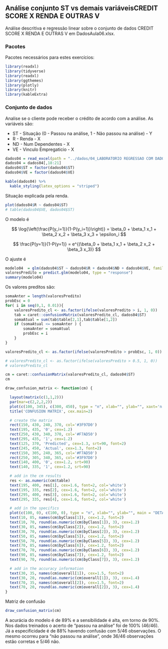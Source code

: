 ## Análise conjunto ST vs demais variáveisCREDIT SCORE X RENDA E OUTRAS V

Análise descritiva e regressão linear sobre o conjunto de dados CREDIT SCORE X RENDA E OUTRAS V em DadosAula06.xlsx.

### Pacotes

Pacotes necessários para estes exercícios:

```{r warning=FALSE}
library(readxl)
library(tidyverse)
library(readxl)
library(ggthemes)
library(plotly)
library(knitr)
library(kableExtra)
```

### Conjunto de dados

Analise se o cliente pode receber o crédito de acordo com a análise. As variáveis são:

- ST - Situação (0 - Passou na análise, 1 - Nâo passou na análise) - Y
- R	- Renda - X
- ND - Num Dependentes - X
- VE - Vinculo Empregaticio - X


```{r carregaDados04, results=FALSE, warning=FALSE, message=FALSE}
dados04 = read_excel(path = "../dados/04_LABORATORIO REGRESSAO COM DADOS 03_DADOS.xlsx", sheet = 4)
dados04 = dados04[,18:21]
dados04$ST = factor(dados04$ST)
dados04$VE = factor(dados04$VE)

kable(dados04) %>%
  kable_styling(latex_options = "striped")
```

Situação explicada pela renda.

```{r}
plot(dados04$R ~ dados04$ST)
# table(dados04$VE, dados04$ST)
```

O modelo é 

$$
    \log{\left(\frac{P(y_i=1)}{1-P(y_i=1)}\right)} = \beta_0 + \beta_1 x_1 + \beta_2 x_2 + \beta_3 x_3 + \epsilon_i 
$$

$$
   \frac{P(y=1)}{1-P(y=1)} = e^{(\beta_0 + \beta_1 x_1 + \beta_2 x_2 + \beta_3 x_3)}
$$

O ajuste é 

```{r results=TRUE, warning=FALSE, message=FALSE}
modelo04  = glm(dados04$ST ~ dados04$R + dados04$ND + dados04$VE, family = binomial(link='logit'))
valoresPredito = predict.glm(modelo04, type = "response")
summary(modelo04)
```

Os valores preditos são:


```{r predicao04, echo = FALSE}

somaAnter = length(valoresPredito)
probEsc = 0
for( i in seq(0,1, 0.01)){
    valoresPredito_cl <- as.factor(ifelse(valoresPredito > i, 1, 0))
    tab = caret::confusionMatrix(valoresPredito_cl, dados04$ST)
    somaAtual = sum(tab$table[2,1],tab$table[1,2])
    if (somaAtual <= somaAnter ) {
        somaAnter = somaAtual
        probEsc = i
    }
}

valoresPredito_cl <- as.factor(ifelse(valoresPredito > probEsc, 1, 0))

# valoresPredito_cl <- as.factor(ifelse(valoresPredito > 0.5, 1, 0))
# valoresPredito_cl

cm = caret::confusionMatrix(valoresPredito_cl, dados04$ST)
cm
```

```{r echo=FALSE}
draw_confusion_matrix <- function(cm) {

  layout(matrix(c(1,1,2)))
  par(mar=c(2,2,2,2))
  plot(c(100, 345), c(300, 450), type = "n", xlab="", ylab="", xaxt='n', yaxt='n')
  title('CONFUSION MATRIX', cex.main=2)

  # create the matrix 
  rect(150, 430, 240, 370, col='#3F97D0')
  text(195, 435, '0', cex=1.2)
  rect(250, 430, 340, 370, col='#F7AD50')
  text(295, 435, '1', cex=1.2)
  text(125, 370, 'Predicted', cex=1.3, srt=90, font=2)
  text(245, 450, 'Actual', cex=1.3, font=2)
  rect(150, 305, 240, 365, col='#F7AD50')
  rect(250, 305, 340, 365, col='#3F97D0')
  text(140, 400, '0', cex=1.2, srt=90)
  text(140, 335, '1', cex=1.2, srt=90)

  # add in the cm results 
  res <- as.numeric(cm$table)
  text(195, 400, res[1], cex=1.6, font=2, col='white')
  text(195, 335, res[2], cex=1.6, font=2, col='white')
  text(295, 400, res[3], cex=1.6, font=2, col='white')
  text(295, 335, res[4], cex=1.6, font=2, col='white')

  # add in the specifics 
  plot(c(100, 0), c(100, 0), type = "n", xlab="", ylab="", main = "DETAILS", xaxt='n', yaxt='n')
  text(10, 85, names(cm$byClass[1]), cex=1.2, font=2)
  text(10, 70, round(as.numeric(cm$byClass[1]), 3), cex=1.2)
  text(30, 85, names(cm$byClass[2]), cex=1.2, font=2)
  text(30, 70, round(as.numeric(cm$byClass[2]), 3), cex=1.2)
  text(50, 85, names(cm$byClass[5]), cex=1.2, font=2)
  text(50, 70, round(as.numeric(cm$byClass[5]), 3), cex=1.2)
  text(70, 85, names(cm$byClass[6]), cex=1.2, font=2)
  text(70, 70, round(as.numeric(cm$byClass[6]), 3), cex=1.2)
  text(90, 85, names(cm$byClass[7]), cex=1.2, font=2)
  text(90, 70, round(as.numeric(cm$byClass[7]), 3), cex=1.2)

  # add in the accuracy information 
  text(30, 35, names(cm$overall[1]), cex=1.5, font=2)
  text(30, 20, round(as.numeric(cm$overall[1]), 3), cex=1.4)
  text(70, 35, names(cm$overall[2]), cex=1.5, font=2)
  text(70, 20, round(as.numeric(cm$overall[2]), 3), cex=1.4)
}  
```

Matriz de confusão

```{r}
draw_confusion_matrix(cm)
```

A acurácia do modelo é de 89% e a sensibilidade é alta, em torno de 90%. Nos dados treinados o acerto de "passou na análise" foi de 100% (46/46). Já a especificidade é de 88% havendo confusão com 5/46 observações. O mesmo ocorreu para "não passou na análise", onde 36/46 observações estão corretas e 5/46 não.